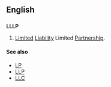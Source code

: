 ==English==

==={{initialism}}===
{{wikipedia}}
'''LLLP'''

# {{business}}{{legal}} [[limited|Limited]] [[liability|Liability]] Limited [[partnership|Partnership]].

====See also====
* [[LP]]
* [[LLP]]
* [[LLC]]